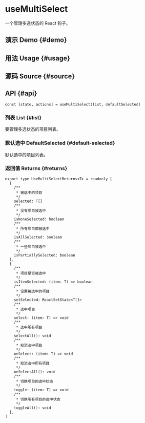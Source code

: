 # useMultiSelect


<HooksType category={frontmatter.category} />

一个管理多选状态的 React 钩子。

## 演示 Demo \{#demo}


<App />

## 用法 Usage \{#usage}



## 源码 Source \{#source}


<Source />

## API \{#api}

```tsx
const [state, actions] = useMultiSelect(list, defaultSelected)
```

### 列表 List \{#list}

要管理多选状态的项目列表。

### 默认选中 DefaultSelected \{#default-selected}

默认选中的项目列表。

### 返回值 Returns \{#returns}

```tsx
export type UseMultiSelectReturns<T> = readonly [
  {
    /**
     * 被选中的项目
     */
    selected: T[]
    /**
     * 没有项目被选中
     */
    isNoneSelected: boolean
    /**
     * 所有项目都被选中
     */
    isAllSelected: boolean
    /**
     * 一些项目被选中
     */
    isPartiallySelected: boolean
  },
  {
    /**
     * 项目是否被选中
     */
    isItemSelected: (item: T) => boolean
    /**
     * 设置被选中的项目
     */
    setSelected: ReactSetState<T[]>
    /**
     * 选中项目
     */
    select: (item: T) => void
    /**
     * 选中所有项目
     */
    selectAll(): void
    /**
     * 取消选中项目
     */
    unSelect: (item: T) => void
    /**
     * 取消选中所有项目
     */
    unSelectAll(): void
    /**
     * 切换项目的选中状态
     */
    toggle: (item: T) => void
    /**
     * 切换所有项目的选中状态
     */
    toggleAll(): void
  },
]
```
